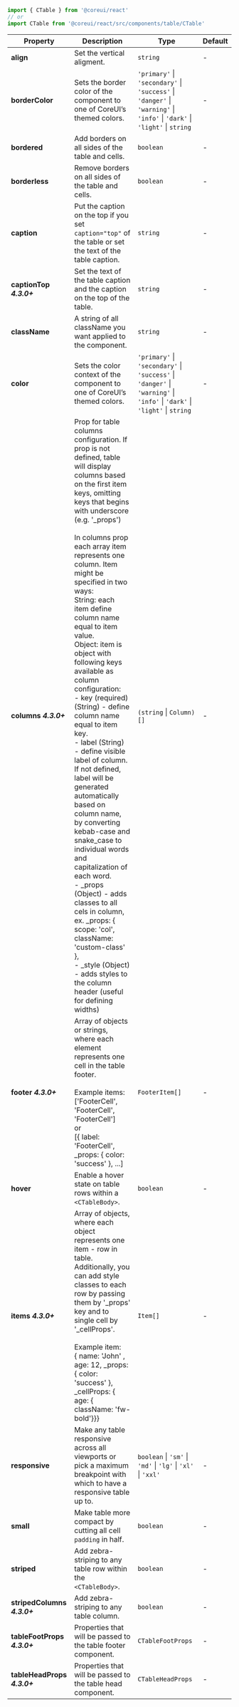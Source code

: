 
```jsx
import { CTable } from '@coreui/react'
// or
import CTable from '@coreui/react/src/components/table/CTable'
```

| Property | Description | Type | Default |
| --- | --- | --- | --- |
| **align** | Set the vertical aligment. | `string` | - |
| **borderColor** | Sets the border color of the component to one of CoreUI’s themed colors. | `'primary'` \| `'secondary'` \| `'success'` \| `'danger'` \| `'warning'` \| `'info'` \| `'dark'` \| `'light'` \| `string` | - |
| **bordered** | Add borders on all sides of the table and cells. | `boolean` | - |
| **borderless** | Remove borders on all sides of the table and cells. | `boolean` | - |
| **caption** | Put the caption on the top if you set `caption="top"` of the table or set the text of the table caption. | `string` | - |
| **captionTop** **_4.3.0+_** | Set the text of the table caption and the caption on the top of the table. | `string` | - |
| **className** | A string of all className you want applied to the component. | `string` | - |
| **color** | Sets the color context of the component to one of CoreUI’s themed colors. | `'primary'` \| `'secondary'` \| `'success'` \| `'danger'` \| `'warning'` \| `'info'` \| `'dark'` \| `'light'` \| `string` | - |
| **columns** **_4.3.0+_** | Prop for table columns configuration. If prop is not defined, table will display columns based on the first item keys, omitting keys that begins with underscore (e.g. '_props')<br/><br/>In columns prop each array item represents one column. Item might be specified in two ways:<br/>String: each item define column name equal to item value.<br/>Object: item is object with following keys available as column configuration:<br/>- key (required)(String) - define column name equal to item key.<br/>- label (String) - define visible label of column. If not defined, label will be generated automatically based on column name, by converting kebab-case and snake_case to individual words and capitalization of each word.<br/>- _props (Object) - adds classes to all cels in column, ex. _props: { scope: 'col', className: 'custom-class' },<br/>- _style (Object) - adds styles to the column header (useful for defining widths) | `(string` \| `Column)[]` | - |
| **footer** **_4.3.0+_** | Array of objects or strings, where each element represents one cell in the table footer.<br/><br/>Example items:<br/>['FooterCell', 'FooterCell', 'FooterCell']<br/>or<br/>[{ label: 'FooterCell', _props: { color: 'success' }, ...] | `FooterItem[]` | - |
| **hover** | Enable a hover state on table rows within a `<CTableBody>`. | `boolean` | - |
| **items** **_4.3.0+_** | Array of objects, where each object represents one item - row in table. Additionally, you can add style classes to each row by passing them by '_props' key and to single cell by '_cellProps'.<br/><br/>Example item:<br/>{ name: 'John' , age: 12, _props: { color: 'success' }, _cellProps: { age: { className: 'fw-bold'}}} | `Item[]` | - |
| **responsive** | Make any table responsive across all viewports or pick a maximum breakpoint with which to have a responsive table up to. | `boolean` \| `'sm'` \| `'md'` \| `'lg'` \| `'xl'` \| `'xxl'` | - |
| **small** | Make table more compact by cutting all cell `padding` in half. | `boolean` | - |
| **striped** | Add zebra-striping to any table row within the `<CTableBody>`. | `boolean` | - |
| **stripedColumns** **_4.3.0+_** | Add zebra-striping to any table column. | `boolean` | - |
| **tableFootProps** **_4.3.0+_** | Properties that will be passed to the table footer component. | `CTableFootProps` | - |
| **tableHeadProps** **_4.3.0+_** | Properties that will be passed to the table head component. | `CTableHeadProps` | - |
